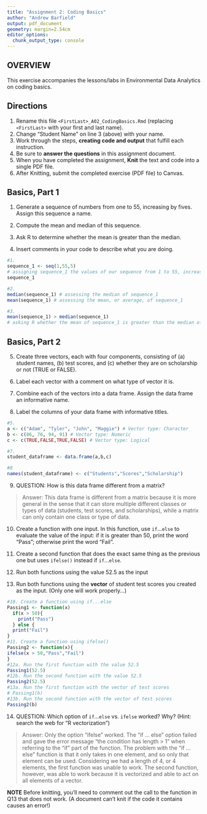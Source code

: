 ```yaml
---
title: "Assignment 2: Coding Basics"
author: "Andrew Barfield"
output: pdf_document
geometry: margin=2.54cm
editor_options: 
  chunk_output_type: console
---
```


## OVERVIEW

This exercise accompanies the lessons/labs in Environmental Data Analytics on coding basics.

## Directions

1.  Rename this file `<FirstLast>_A02_CodingBasics.Rmd` (replacing `<FirstLast>` with your first and last name).
2.  Change "Student Name" on line 3 (above) with your name.
3.  Work through the steps, **creating code and output** that fulfill each instruction.
4.  Be sure to **answer the questions** in this assignment document.
5.  When you have completed the assignment, **Knit** the text and code into a single PDF file.
6.  After Knitting, submit the completed exercise (PDF file) to Canvas.

## Basics, Part 1

1.  Generate a sequence of numbers from one to 55, increasing by fives. Assign this sequence a name.

2.  Compute the mean and median of this sequence.

3.  Ask R to determine whether the mean is greater than the median.

4.  Insert comments in your code to describe what you are doing.

```r
#1. 
sequence_1 <- seq(1,55,5) 
# assigning sequence_1 the values of our sequence from 1 to 55, increasing by 5
sequence_1

#2. 
median(sequence_1) # assessing the median of sequence_1
mean(sequence_1) # assessing the mean, or average, of sequence_1

#3. 
mean(sequence_1) > median(sequence_1) 
# asking R whether the mean of sequence_1 is greater than the median of sequence_1
```

## Basics, Part 2

5.  Create three vectors, each with four components, consisting of (a) student names, (b) test scores, and (c) whether they are on scholarship or not (TRUE or FALSE).

6.  Label each vector with a comment on what type of vector it is.

7.  Combine each of the vectors into a data frame. Assign the data frame an informative name.

8.  Label the columns of your data frame with informative titles.

```r
#5.
a <- c("Adam", "Tyler", "John", "Maggie") # Vector type: Character
b <- c(86, 76, 94, 91) # Vector type: Numeric
c <- c(TRUE,FALSE,TRUE,FALSE) # Vector type: Logical

#7.
student_dataframe <- data.frame(a,b,c)

#8
names(student_dataframe) <- c("Students","Scores","Scholarship")

```

9.  QUESTION: How is this data frame different from a matrix?

> Answer: This data frame is different from a matrix because it is more general in the sense that it can store multiple different classes or types of data (students, test scores, and scholarships), while a matrix can only contain one class or type of data.

10. Create a function with one input. In this function, use `if`...`else` to evaluate the value of the input: if it is greater than 50, print the word "Pass"; otherwise print the word "Fail". 

11. Create a second function that does the exact same thing as the previous one but uses `ifelse()` instead if `if`...`else `. 

12. Run both functions using the value 52.5 as the input

13. Run both functions using the **vector** of student test scores you created as the input. (Only one will work properly...)

```r
#10. Create a function using if...else
Passing1 <- function(x)
  if(x > 50){
    print("Pass")
  } else {
  print("Fail")
}
#11. Create a function using ifelse()
Passing2 <- function(x){
ifelse(x > 50,"Pass","Fail")
}
#12a. Run the first function with the value 52.5
Passing1(52.5)
#12b. Run the second function with the value 52.5
Passing2(52.5)
#13a. Run the first function with the vector of test scores
# Passing1(b)
#13b. Run the second function with the vector of test scores
Passing2(b)
```

14. QUESTION: Which option of `if`...`else` vs. `ifelse` worked? Why? (Hint: search the web for "R vectorization")

> Answer: Only the option "ifelse" worked. The "if ... else" option failed and gave the error message "the condition has length > 1" when referring to the "if" part of the function. The problem with the "if ... else" function is that it only takes in one element, and so only that element can be used. Considering we had a length of 4, or 4 elements, the first function was unable to work. The second function, however, was able to work because it is vectorized and able to act on all elements of a vector.

**NOTE** Before knitting, you'll need to comment out the call to the function in Q13 that does not work. (A document can't knit if the code it contains causes an error!)